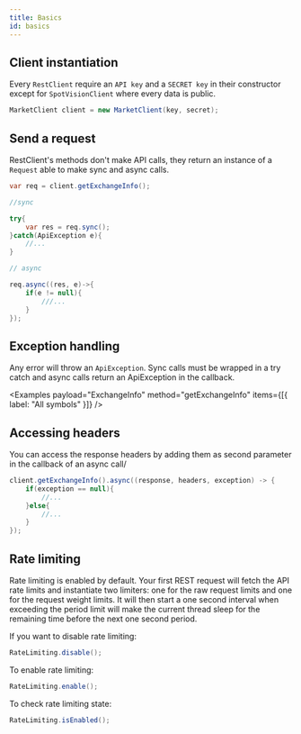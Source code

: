 ```yaml
---
title: Basics
id: basics
---
```



## Client instantiation

Every `RestClient` require an `API key` and a `SECRET key` in their constructor except for `SpotVisionClient` where every data is public.

```java
MarketClient client = new MarketClient(key, secret);
```

## Send a request

RestClient's methods don't make API calls, they return an instance of a `Request` able to make sync and async calls.

```java
var req = client.getExchangeInfo();

//sync

try{
    var res = req.sync();
}catch(ApiException e){
    //...
}

// async

req.async((res, e)->{
    if(e != null){
        ///...
    }
});

```

## Exception handling

Any error will throw an `ApiException`. Sync calls must be wrapped in a try catch and async calls return an ApiException in the callback.

<Examples payload="ExchangeInfo" method="getExchangeInfo" items={[{ label: "All symbols" }]} />

## Accessing headers

You can access the response headers by adding them as second parameter in the callback of an async call/

```java
client.getExchangeInfo().async((response, headers, exception) -> {
    if(exception == null){
        //...
    }else{
        //...
    }
});
```

## Rate limiting

Rate limiting is enabled by default. Your first REST request will fetch the API rate limits and instantiate two limiters: one for the raw request limits and one for the request weight limits. It will then start a one second interval when exceeding the period limit will make the current thread sleep for the remaining time before the next one second period.

If you want to disable rate limiting:

```java
RateLimiting.disable();
```

To enable rate limiting:

```java
RateLimiting.enable();
```

To check rate limiting state:

```java
RateLimiting.isEnabled();
```

